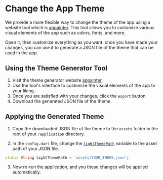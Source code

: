 # Change the App Theme

We provide a more flexible way to change the theme of the app using a website tool which is [appainter](https://appainter.dev/). This tool allows you to customize various visual elements of the app such as colors, fonts, and more.

Open it, then customize everything as you want. once you have made your changes, you can use it to generate a JSON file of the theme that can be used in the app.

## Using the Theme Generator Tool

1. Visit the theme generator website [appainter](https://appainter.dev/#/)
2. Use the tool's interface to customize the visual elements of the app to your liking.
3. Once you are satisfied with your changes, click the `export` button.
4. Download the generated JSON file of the theme.

## Applying the Generated Theme

1. Copy the downloaded JSON file of the theme to the `assets` folder in the root of your `/application` directory.

2. In the `config.dart` file, change the [`lightThemePath`]("../3-configuration/app_config.mdx#lightThemePath") variable to the asset path of your JSON file.

```dart title=./application/lib/config/config.dart
static String lightThemePath = 'assets/YOUR_THEME.json';
```

3. Now re-run the application, and you those changes will be applied automatically.
